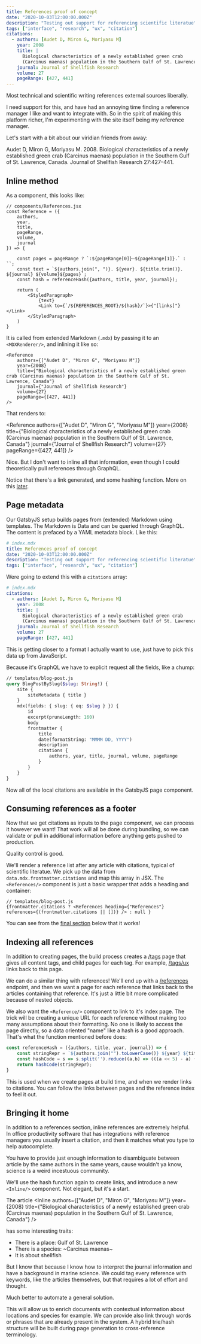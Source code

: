```yaml
---
title: References proof of concept
date: "2020-10-03T12:00:00.000Z"
description: "Testing out support for referencing scientific literatue"
tags: ["interface", "research", "ux", "citation"]
citations:
  - authors: [Audet D, Miron G, Moriyasu M]
    year: 2008
    title: |
      Biological characteristics of a newly established green crab 
      (Carcinus maenas) population in the Southern Gulf of St. Lawrence, Canada
    journal: Journal of Shellfish Research
    volume: 27
    pageRange: [427, 441]
---
```


Most technical and scientific writing references external sources liberally. 

I need support for this, and have had an annoying time finding
a reference manager I like and want to integrate with. So in the spirit
of making this platform richer, I'm experimenting with the site itself being
my reference manager.

Let's start with a bit about our viridian friends from away:

Audet D, Miron G, Moriyasu M. 2008. Biological characteristics of a newly established green crab 
(Carcinus maenas) population in the Southern Gulf of St. Lawrence, Canada. Journal of Shellfish Research 27:427–441.

## Inline method

As a component, this looks like:
```JSX
// components/References.jsx
const Reference = ({
    authors,
    year,
    title,
    pageRange, 
    volume, 
    journal
}) => {

    const pages = pageRange ? `:${pageRange[0]}–${pageRange[1]}.` : ``;
    const text = `${authors.join(", ")}. ${year}. ${title.trim()}. ${journal} ${volume}${pages}`;
    const hash = referenceHash({authors, title, year, journal});

    return (
        <StyledParagraph>
            {text}
            <Link to={`/${REFERENCES_ROOT}/${hash}/`}>{"[links]"}</Link>
        </StyledParagraph>
    )
}
```

It is called from extended Markdown (`.mdx`) by passing it to an `<MDXRenderer/>`, and inlining it like so:
```JSX
<Reference
    authors={["Audet D", "Miron G", "Moriyasu M"]} 
    year={2008} 
    title={"Biological characteristics of a newly established green crab (Carcinus maenas) population in the Southern Gulf of St. Lawrence, Canada"} 
    journal={"Journal of Shellfish Research"} 
    volume={27} 
    pageRange={[427, 441]}
/>
```

That renders to:

<Reference
    authors={["Audet D", "Miron G", "Moriyasu M"]} 
    year={2008} 
    title={"Biological characteristics of a newly established green crab (Carcinus maenas) population in the Southern Gulf of St. Lawrence, Canada"} 
    journal={"Journal of Shellfish Research"} 
    volume={27} 
    pageRange={[427, 441]}
/>

Nice. But I don't want to inline all that information, even though I could theoretically pull references through GraphQL. 

Notice that there's a link generated, and some hashing function. More on this [later](#indexing-all-references). 

## Page metadata

Our GatsbyJS setup builds pages from (extended) Markdown using templates. The Markdown is Data and can be queried through
GraphQL. The content is prefaced by a YAML metadata block. Like this: 

```yaml
# index.mdx
title: References proof of concept
date: "2020-10-03T12:00:00.000Z"
description: "Testing out support for referencing scientific literatue"
tags: ["interface", "research", "ux", "citation"]
```

Were going to extend this with a `citations` array:

```yaml
# index.mdx
citations:
  - authors: [Audet D, Miron G, Moriyasu M]
    year: 2008
    title: |
      Biological characteristics of a newly established green crab 
      (Carcinus maenas) population in the Southern Gulf of St. Lawrence, Canada
    journal: Journal of Shellfish Research
    volume: 27
    pageRange: [427, 441]
```

This is getting closer to a format I actually want to use, just have to pick this data up from JavaScript. 

Because it's GraphQL we have to explicit request all the fields, like a chump:

```GraphQL
// templates/blog-post.js
query BlogPostBySlug($slug: String!) {
    site {
        siteMetadata { title }
    }
    mdx(fields: { slug: { eq: $slug } }) {
        id
        excerpt(pruneLength: 160)
        body
        frontmatter {
            title
            date(formatString: "MMMM DD, YYYY")
            description
            citations {
                authors, year, title, journal, volume, pageRange
            }
        }
    }
}
```

Now all of the local citations are available in the GatsbyJS page component. 


## Consuming references as a footer

Now that we get citations as inputs to the page component, we can process it however we want! That work will
all be done during bundling, so we can validate or pull in additional information before anything gets pushed
to production.

Quality control is good. 

We'll render a reference list after any article with citations, typical of scientific literatue. We pick up the data
from `data.mdx.frontmatter.citations` and map this array in JSX. The `<References/>` component is just a basic wrapper
that adds a heading and container:
```JSX
// templates/blog-post.js
{frontmatter.citations ? <References heading={"References"} references={(frontmatter.citations || [])} /> : null }
```

You can see from the [final section](#references) below that it works!

## Indexing all references

In addition to creating pages, the build process creates a [/tags](/tags) page that gives all content tags, and child pages
for each tag. For example, [/tags/ux](/tags/ux) links back to this page. 

We can do a similar thing with references! We'll end up with a [/references](/references) endpoint, and then we want a page
for each reference that links back to the articles containing that reference. It's just a little bit more complicated because 
of nested objects.

We also want the `<Reference/>` component to link to it's index page. The trick will be creating a unique URL for each reference
without making too many assumptions about their formatting. No one is likely to access the page directly, so a data oriented
"name" like a hash is a good approach. That's what the function mentioned before does:

```JavaScript
const referenceHash = ({authors, title, year, journal}) => {
    const stringRepr = `${authors.join("").toLowerCase()} ${year} ${title.toLowerCase()}`.replace(/\s/g, "");
    const hashCode = s => s.split('').reduce((a,b) => (((a << 5) - a) + b.charCodeAt(0))|0, 0);
    return hashCode(stringRepr);
}
```

This is used when we create pages at build time, and when we render links to citations. You can follow the links between pages and the
reference index to feel it out. 

## Bringing it home

In addition to a references section, inline references are extremely helpful. In office productivity software that has integrations
with reference managers you usually insert a citation, and then it matches what you type to help autocomplete. 

You have to provide just enough information to disambiguate between article by the same authors in the same years, cause wouldn't ya know, science
is a weird incestuous community.

We'll use the hash function again to create links, and introduce a new `<Inline/>` component. Not elegant, but it's a start.

The article 
<Inline
    authors={["Audet D", "Miron G", "Moriyasu M"]} 
    year={2008} 
    title={"Biological characteristics of a newly established green crab (Carcinus maenas) population in the Southern Gulf of St. Lawrence, Canada"} 
/> 

has some interesting traits:
* There is a place: Gulf of St. Lawrence
* There is a species: ~Carcinus maenas~
* It is about shellfish

But I know that because I know how to interpret the journal information and have a background in marine science. We could tag every
reference with keywords, like the articles themselves, but that requires a lot of effort and thought. 

Much better to automate a general solution.

This will allow us to enrich documents with contextual information about locations and species for example. We can provide also link through
words or phrases that are already present in the system. A hybrid trie/hash structure will be built during page generation to cross-reference
terminology. 